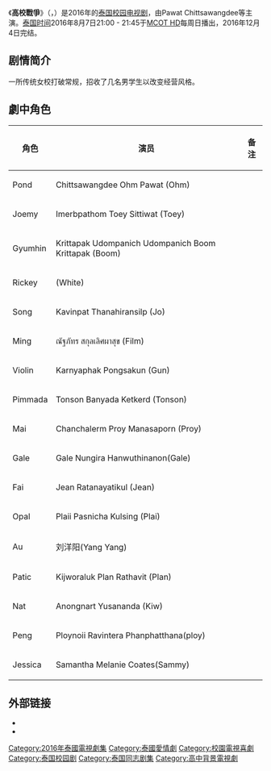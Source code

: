 {{multiple issues|
{{expand|time=2017-03-03T11:45:38+00:00}}
{{lead section|time=2017-03-03T11:45:38+00:00}}
{{unreferenced|time=2017-03-03T11:45:38+00:00}}
}}
{{电视节目信息框
| 名称      = 高校戰爭
| 英文名称  = ''WAR OF HIGH SCHOOL THE SERIES''
| 图片      = 
| 尺寸      = 
| 图说      = 
| 别名      = 女校战争
| 类型      = [[校園|校園]]、[[同性恋|同性]]、[[偶像劇|偶像劇]]
| 格式      = 
| 原作      = 
| 开创      = 
| 开发      = 
| 编剧      = 
| 导演      = 
| 主演      = 
| 国家      = {{THA}}
| 语言      = [[泰語|泰語]]
| 字幕      = 
| 标语      = 
| 季数      = 
| 集数      = 12集
| 每集列表  = 
| 每集长度  = 45分钟
| 配乐      = 
| 主题曲    = 
| 片头曲    = 
| 作曲      = 
| 作词      = 
| 演唱      = 
| 片尾曲    = 
| 作曲2     = 
| 作词2     = 
| 演唱2     = 
| 插曲      = 
| 制作年份  = 
| 制片人    = 
| 共同制片人 = 
| 出品人    = 
| 总监制    = 
| 监制      = 
| 制作公司  = Jinloe Media Work<br>And Copy'A Bangkok
| 发行公司  = 
| 电视网    = [[MCOT_HD|MCOT HD]]
| 图像制式  = 
| 声音制式  = 
| 播出国家  = {{THA}}
| 集数0     = 
| 每集长度0 = 
| 开始      = {{Start date|2016|08|07}}
| 结束      = {{End date|2016|12|04}}
| 播出时间  = 
| 电视网1   = 
| 图像制式1 = 
| 声音制式1 = 
| 播出国家1 = 
| 集数1     = 
| 每集长度1 = 
| 开始1     = 
| 结束1     = 
| 播出时间1 = 
| 前作      = 
| 续作      = 
| 相关节目  = 
| 中国大陆名称 = 
| 台湾名称  = 
| 港澳名称  = 
| 新加坡名称  = 
| 马来西亚名称 = 
| 日本名称  = 
| 韩国名称  = 
| 泰国名称  = 
| 越南名称  = 
| 官方网站  = https://www.facebook.com/Warofhighschooltheseries_official-1431569686869963/
| 制作网站  = 
| imdb_id   = 
| tv_com_id = 
}}
《'''高校戰爭'''》（{{lang-en|WAR OF HIGH SCHOOL THE SERIES}}，{{lang-th|สงครามไฮสคูล}}）是2016年的[[泰国|泰国]][[校园|校园]][[电视剧|电视剧]]，由Pawat Chittsawangdee等主演。[[UTC+7|泰国时间]]2016年8月7日21:00 - 21:45于[[MCOT_HD|MCOT HD]]每周日播出，2016年12月4日完结。

==  剧情简介 ==
一所传统女校打破常规，招收了几名男学生以改变经营风格。

==劇中角色==

{| class="wikitable"
|-
! 角色 !! 演员 !!备注
|-
| Pond || Chittsawangdee Ohm Pawat (Ohm) || 
|-
| Joemy || Imerbpathom Toey Sittiwat (Toey) || 
|-
| Gyumhin || Krittapak Udompanich Udompanich Boom Krittapak (Boom) || 
|-
| Rickey || {{link-th|Nawat Phumphotingam|ณวัชร์ พุ่มโพธิงาม}} (White) || 
|-
| Song || Kavinpat Thanahiransilp (Jo) || 
|-
| Ming || ณัฐภัทร สกุลเลิศผาสุข (Film) || 
|-
| Violin || Karnyaphak Pongsakun (Gun) || 
|-
| Pimmada || Tonson Banyada Ketkerd (Tonson) || 
|-
| Mai || Chanchalerm Proy Manasaporn (Proy) ||
|-
| Gale || Gale Nungira Hanwuthinanon(Gale) ||
|-
| Fai || Jean Ratanayatikul (Jean) ||
|-
| Opal || Plaii Pasnicha Kulsing (Plai) ||
|-
| Au || 刘洋阳(Yang Yang) ||
|-
| Patic || Kijworaluk Plan Rathavit (Plan)|| 
|-
| Nat || Anongnart Yusananda (Kiw) ||
|-
| Peng || Ploynoii Ravintera Phanphatthana(ploy) ||
|-
| Jessica || Samantha Melanie Coates(Sammy) ||
|}

== 外部链接 ==
*{{Facebook|Warofhighschooltheseries_official-1431569686869963/}}
*{{douban}}

[[Category:2016年泰國電視劇集|Category:2016年泰國電視劇集]]
[[Category:泰國愛情劇|Category:泰國愛情劇]]
[[Category:校園電視喜劇|Category:校園電視喜劇]]
[[Category:泰国校园剧|Category:泰国校园剧]]
[[Category:泰国同志剧集|Category:泰国同志剧集]]
[[Category:高中背景電視劇|Category:高中背景電視劇]]